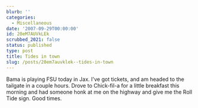 ```yaml
---
blurb: ''
categories:
  - Miscellaneous
date: '2007-09-29T00:00:00'
id: 20eM7AUVkLEk
scrubbed_2021: false
status: published
type: post
title: Tides in town
slug: /posts/20em7auvklek--tides-in-town
---
```


Bama is playing FSU today in Jax. I've got tickets, and am headed
to the tailgate in a couple hours. Drove to Chick-fil-a for a
little breakfast this morning and had someone honk at me on the
highway and give me the Roll Tide sign. Good times.

